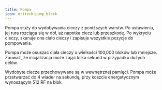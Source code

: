 ```yaml
---
title: Pompa
icon: oritech:pump_block
---
```


<center>
<ModAsset location="oritech:area/pump_block" width={512} />
</center>

Pompa służy do wydobywania cieczy z poniższych warstw. Po ustawieniu, jej rura rozciąga się w dół, aż napotka ciecz lub przeszkodę. Po wykryciu cieczy, skanuje ona ciało cieczy i zapisuje wszystkie pozycje do pompowania.

Pompa może osuszać ciała cieczy o wielkości 100,000 bloków lub mniejsze. Zauważ, że inicjalizacja może zająć kilka sekund w przypadku dużych celów.

Wydobyte ciecze przechowywane są w wewnętrznej pamięci. Pompa może przetwarzać do 4 wiader na sekundę, przy koszcie energetycznym wynoszącym 512 RF na blok.
